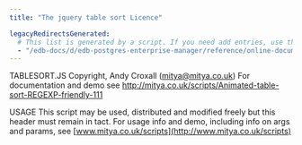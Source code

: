 ```yaml
---
title: "The jquery table sort Licence"

legacyRedirectsGenerated:
  # This list is generated by a script. If you need add entries, use the `legacyRedirects` key.
  - "/edb-docs/d/edb-postgres-enterprise-manager/reference/online-documentation/8.0/jquery_table_sort.html"
---
```


<div id="jquery_table_sort" class="registered_link"></div>

TABLESORT.JS Copyright, Andy Croxall ([mitya@mitya.co.uk](mailto:mitya@mitya.co.uk)) For documentation and demo see <http://mitya.co.uk/scripts/Animated-table-sort-REGEXP-friendly-111>

USAGE This script may be used, distributed and modified freely but this header must remain in tact. For usage info and demo, including info on args and params, see [www.mitya.co.uk/scripts](http://www.mitya.co.uk/scripts)

